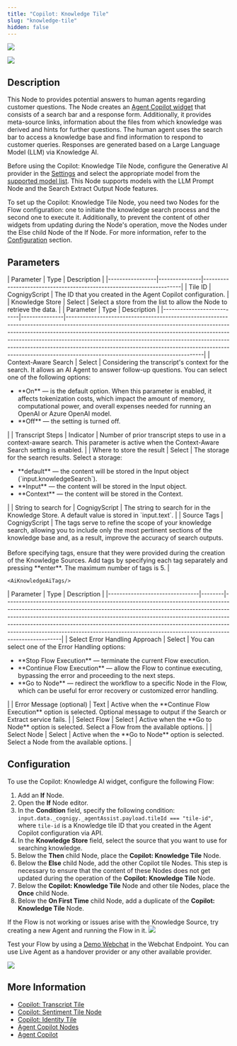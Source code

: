 ```yaml
---
title: "Copilot: Knowledge Tile"
slug: "knowledge-tile"
hidden: false
---
```



<a href="/release-notes/4.72"><img noZoom src="https://img.shields.io/badge/Added in-v4.72-blue.svg" /></a>


<Frame>
  <img class="image-center" src="/_assets/ai/develop/node-reference/agent-copilot/knowledge-tile.png" style={{ width: 'auto' }} />
</Frame>

## Description

This Node to provides potential answers to human agents regarding customer questions.
The Node creates an [Agent Copilot widget](/agent-copilot/plug-and-play-widgets) that consists of a search bar and a response form.
Additionally, it provides meta-source links,
information about the files from which knowledge was derived and hints for further questions.
The human agent uses the search bar to access a knowledge base and find information to respond to customer queries.
Responses are generated based on a Large Language Model (LLM) via Knowledge AI.

Before using the Copilot: Knowledge Tile Node, configure the Generative AI provider in the [Settings](/ai/agents/develop/gen-ai-and-llms/generative-ai) and select the appropriate model from the [supported model list](/ai/agents/develop/gen-ai-and-llms/model-support-by-feature).
This Node supports models with the LLM Prompt Node and the Search Extract Output Node features.

To set up the Copilot: Knowledge Tile Node, you need two Nodes for the Flow configuration: one to initiate the knowledge search process and the second one to execute it.
Additionally, to prevent the content of other widgets from updating during the Node's operation,
move the Nodes under the Else child Node of the If Node.
For more information, refer to the [Configuration](#configuration) section.

## Parameters

<AccordionGroup>
  <Accordion title="General Settings">
    | Parameter       | Type          | Description                                                          |
    |-----------------|---------------|----------------------------------------------------------------------|
    | Tile ID         | CognigyScript | The ID that you created in the Agent Copilot configuration.             |
    | Knowledge Store | Select        | Select a store from the list to allow the Node to retrieve the data. |
  </Accordion>

  <Accordion title="Enable Copy to Clipboard Button">
    <AiNodesForwarder/>
  </Accordion>

  <Accordion title="Search Settings">
    | Parameter                 | Type          | Description                                                                                                                                                                                                                                                                                                                                                                                                                                          |
    |---------------------------|---------------|------------------------------------------------------------------------------------------------------------------------------------------------------------------------------------------------------------------------------------------------------------------------------------------------------------------------------------------------------------------------------------------------------------------------------------------------------|
    | Context-Aware Search      | Select        | Considering the transcript's context for the search. It allows an AI Agent to answer follow-up questions. You can select one of the following options:<ul><li>**On** — is the default option. When this parameter is enabled, it affects tokenization costs, which impact the amount of memory, computational power, and overall expenses needed for running an OpenAI or Azure OpenAI model.</li><li>**Off** — the setting is turned off.</li></ul> |
    | Transcript Steps          | Indicator     | Number of prior transcript steps to use in a context-aware search. This parameter is active when the Context-Aware Search setting is enabled.                                                                                                                                                                                                                                                                                                        |
    | Where to store the result | Select        | The storage for the search results. Select a storage:<ul><li>**default** — the content will be stored in the Input object (`input.knowledgeSearch`).</li><li>**Input** — the content will be stored in the Input object.</li><li>**Context** — the content will be stored in the Context.</li></ul>                                                                                                                                                  |
    | String to search for      | CognigyScript | The string to search for in the Knowledge Store. A default value is stored in `input.text`.                                                                                                                                                                                                                                                                                                                                                          |
    | Source Tags               | CognigyScript | The tags serve to refine the scope of your knowledge search, allowing you to include only the most pertinent sections of the knowledge base and, as a result, improve the accuracy of search outputs. <br/><br/> Before specifying tags, ensure that they were provided during the creation of the Knowledge Sources. Add tags by specifying each tag separately and pressing **enter**. The maximum number of tags is 5.                              |

    <AiKnowledgeAiTags/>
  </Accordion>

  <Accordion title="Error Handling">
    | Parameter                      | Type   | Description                                                                                                                                                                                                                                                                                                                                                                                                              |
    |--------------------------------|--------|--------------------------------------------------------------------------------------------------------------------------------------------------------------------------------------------------------------------------------------------------------------------------------------------------------------------------------------------------------------------------------------------------------------------------|
    | Select Error Handling Approach | Select | You can select one of the Error Handling options:<ul><li>**Stop Flow Execution** — terminate the current Flow execution.</li><li>**Continue Flow Execution** — allow the Flow to continue executing, bypassing the error and proceeding to the next steps.</li><li>**Go to Node** — redirect the workflow to a specific Node in the Flow, which can be useful for error recovery or customized error handling.</li></ul> |
    | Error Message (optional)       | Text   | Active when the **Continue Flow Execution** option is selected. Optional message to output if the Search or Extract service fails.                                                                                                                                                                                                                                                                                       |
    | Select Flow                    | Select | Active when the **Go to Node** option is selected. Select a Flow from the available options.                                                                                                                                                                                                                                                                                                                             |
    | Select Node                    | Select | Active when the **Go to Node** option is selected. Select a Node from the available options.                                                                                                                                                                                                                                                                                                                             |
  </Accordion>
</AccordionGroup>

## Configuration

<Accordion title="Configure the Copilot: Knowledge Tile widget">
  To use the Copilot: Knowledge AI widget, configure the following Flow:

  1. Add an **If** Node. 
  2. Open the **If** Node editor. 
  3. In the **Condition** field, specify the following condition: `input.data._cognigy._agentAssist.payload.tileId === "tile-id"`, where `tile-id` is a Knowledge tile ID that you created in the Agent Copilot configuration via API. 
  4. In the **Knowledge Store** field, select the source that you want to use for searching knowledge. 
  5. Below the **Then** child Node, place the **Copilot: Knowledge Tile** Node. 
  6. Below the **Else** child Node, add the other Copilot tile Nodes. This step is necessary to ensure that the content of these Nodes does not get updated during the operation of the **Copilot: Knowledge Tile** Node.
  7. Below the **Copilot: Knowledge Tile** Node and other tile Nodes, place the **Once** child Node. 
  8. Below the **On First Time** child Node, add a duplicate of the **Copilot: Knowledge Tile** Node.

  <Check>
    If the Flow is not working or issues arise with the Knowledge Source, try creating a new Agent and running the Flow in it.
  </Check>

  <Frame>
    <img class="image-center" src="/_assets/ai/develop/node-reference/agent-copilot/knowledge-tile-flow.webp" style={{ width: 'auto' }} />
  </Frame>

  Test your Flow by using a [Demo Webchat](/webchat/demo) in the Webchat Endpoint. You can use Live Agent as a handover provider or any other available provider.

  <Frame>
    <img class="image-center" src="/_assets/ai/develop/node-reference/agent-copilot/knowledge-tile-example.png" style={{ width: 'auto' }} />
  </Frame>
</Accordion>

## More Information

- [Copilot: Transcript Tile](/ai/agents/develop/node-reference/agent-copilot/transcript-tile)
- [Copilot: Sentiment Tile Node](/ai/agents/develop/node-reference/agent-copilot/sentiment-tile)
- [Copilot: Identity Tile](/ai/agents/develop/node-reference/agent-copilot/identity-tile)
- [Agent Copilot Nodes](/ai/agents/develop/node-reference/agent-copilot/overview)
- [Agent Copilot](/agent-copilot/overview)